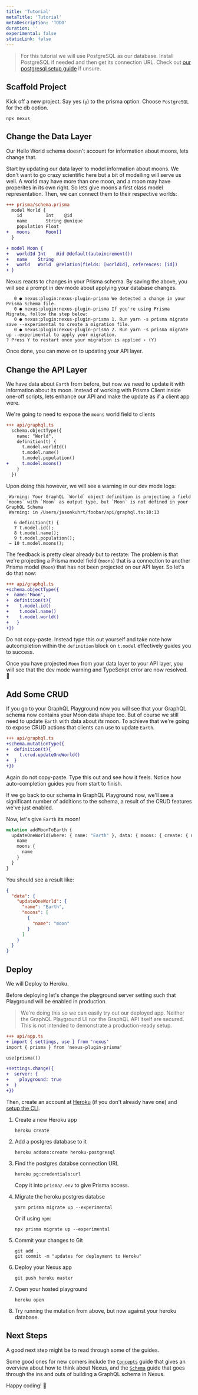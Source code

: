 ```yaml
---
title: 'Tutorial'
metaTitle: 'Tutorial'
metaDescription: 'TODO'
duration: ''
experimental: false
staticLink: false
---
```


> For this tutorial we will use PostgreSQL as our database. Install PostgreSQL if needed and then get its connection URL. Check out [our postgresql setup guide](references/recipes?id=localql) if unsure.

## Scaffold Project

Kick off a new project. Say yes (`y`) to the prisma option. Choose `PostgreSQL` for the db option.

```cli
npx nexus
```

## Change the Data Layer

Our Hello World schema doesn't account for information about moons, lets change that.

Start by updating our data layer to model information about moons. We don't want to go crazy scientific here but a bit of modelling will serve us well. A world may have more than one moon, and a moon may have properites in its own right. So lets give moons a first class model representation. Then, we can connect them to their respective worlds:

```diff
+++ prisma/schema.prisma
  model World {
    id         Int    @id
    name       String @unique
    population Float
+   moons      Moon[]
  }

+ model Moon {
+   worldId Int    @id @default(autoincrement())
+   name    String
+   world   World  @relation(fields: [worldId], references: [id])
+ }
```

Nexus reacts to changes in your Prisma schema. By saving the above, you will see a prompt in dev mode about applying your database changes.

```
   0 ● nexus:plugin:nexus-plugin-prisma We detected a change in your Prisma Schema file.
   0 ● nexus:plugin:nexus-plugin-prisma If you're using Prisma Migrate, follow the step below:
   0 ● nexus:plugin:nexus-plugin-prisma 1. Run yarn -s prisma migrate save --experimental to create a migration file.
   0 ● nexus:plugin:nexus-plugin-prisma 2. Run yarn -s prisma migrate up --experimental to apply your migration.
? Press Y to restart once your migration is applied › (Y)
```

Once done, you can move on to updating your API layer.

## Change the API Layer

We have data about `Earth` from before, but now we need to update it with information about its moon. Instead of working with Prisma Client inside one-off scripts, lets enhance our API and make the update as if a client app were.

We're going to need to expose the `moons` world field to clients

```diff
+++ api/graphql.ts
  schema.objectType({
    name: "World",
    definition(t) {
      t.model.worldId()
      t.model.name()
      t.model.population()
+     t.model.moons()
    }
  })
```

Upon doing this however, we will see a warning in our dev mode logs:

```
 Warning: Your GraphQL `World` object definition is projecting a field `moons` with `Moon` as output type, but `Moon` is not defined in your GraphQL Schema
 Warning: in /Users/jasonkuhrt/foobar/api/graphql.ts:10:13

   6 definition(t) {
   7 t.model.id();
   8 t.model.name();
   9 t.model.population();
 → 10 t.model.moons();
```

The feedback is pretty clear already but to restate: The problem is that we're projecting a Prisma model field (`moons`) that is a connection to another Prisma model (`Moon`) that has not been projected on our API layer. So let's do that now:

```diff
+++ api/graphql.ts
+schema.objectType({
+  name:'Moon',
+  definition(t){
+    t.model.id()
+    t.model.name()
+    t.model.world()
+   }
+})
```

Do not copy-paste. Instead type this out yourself and take note how autcompletion within the `definition` block on `t.model` effectively guides you to success.

Once you have projected `Moon` from your data layer to your API layer, you will see that the dev mode warning and TypeScript error are now resolved. 🙌

## Add Some CRUD

If you go to your GraphQL Playground now you will see that your GraphQL schema now contains your Moon data shape too. But of course we still need to update `Earth` with data about _its_ moon. To achieve that we're going to expose CRUD actions that clients can use to update `Earth`.

```diff
+++ api/graphql.ts
+schema.mutationType({
+  definition(t){
+    t.crud.updateOneWorld()
+  }
+})
```

Again do not copy-paste. Type this out and see how it feels. Notice how auto-completion guides you from start to finish.

If we go back to our schema in GraphQL Playground now, we'll see a significant number of additions to the schema, a result of the CRUD features we've just enabled.

Now, let's give `Earth` its moon!

```graphql
mutation addMoonToEarth {
  updateOneWorld(where: { name: "Earth" }, data: { moons: { create: { name: "moon" } } }) {
    name
    moons {
      name
    }
  }
}
```

You should see a result like:

```json
{
  "data": {
    "updateOneWorld": {
      "name": "Earth",
      "moons": [
        {
          "name": "moon"
        }
      ]
    }
  }
}
```

## Deploy

We will Deploy to Heroku.

Before deploying let's change the playground server setting such that Playground will be enabled in production.

<p class="NextIs Warn" />

> We're doing this so we can easily try out our deployed app. Neither the GraphQL Playground UI nor the GraphQL API itself are secured. This is not intended to demonstrate a production-ready setup.

```diff
+++ api/app.ts
+ import { settings, use } from 'nexus'
import { prisma } from 'nexus-plugin-prisma'

use(prisma())

+settings.change({
+  server: {
+    playground: true
+  }
+})
```

Then, create an account at [Heroku](https://www.heroku.com/) (if you don't already have one) and [setup the CLI](https://devcenter.heroku.com/articles/heroku-cli).

1.  Create a new Heroku app

    ```cli
    heroku create
    ```

1.  Add a postgres database to it

    ```cli
    heroku addons:create heroku-postgresql
    ```

1.  Find the postgres databse connection URL

    ```cli
    heroku pg:credentials:url
    ```

    Copy it into `prisma/.env` to give Prisma access.

1.  Migrate the heroku postgres databse

    ```cli
    yarn prisma migrate up --experimental
    ```

    Or if using `npm`:

    ```cli
    npx prisma migrate up --experimental
    ```

1.  Commit your changes to Git

    ```cli
    git add .
    git commit -m "updates for deployment to Heroku"
    ```

1.  Deploy your Nexus app

    ```cli
    git push heroku master
    ```

1.  Open your hosted playground

    ```cli
    heroku open
    ```

1.  Try running the mutation from above, but now against your heroku database.

## Next Steps

A good next step might be to read through some of the guides.

Some good ones for new comers include the [`Concepts`](/guides/concepts) guide that gives an overview about how to think about Nexus, and the [`Schema`](/guides/schema) guide that goes through the ins and outs of building a GraphQL schema in Nexus.

Happy coding! 🙌
